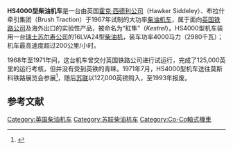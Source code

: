 {{Infobox Locomotive
| name = HS4000
| image = HS 4000 Barrow Hill Open Day 1971.jpg
| caption = HS4000型机车（1971年）
| type = [[柴油机车|柴油机车]]
| origin = {{UK}}
| designer = 
| builder = [[霍克·西德利公司|霍克·西德利公司]]
| buildmodel = 
| ordernumber = 
| serialnumber = 
| roadnumber = 
| builddate  = 1967年
| totalproduction  = 1台
| user = {{flagicon|UK}} [[英国铁路公司|英国铁路公司]]<br/>{{USSR}}
| railroad = 
| deliverydate = 
| firstrundate = 
| lastrundate = 
| retiredate = 
| scrapdate = 
| nicknames = 
| aarwheels = 
| uicclass = [[Co'Co'|Co'Co']]
| gauge =
| trucks = 
| bogies = 
| wheeldiameter = 
| axleload = 
| wheelbase = 
| minimumcurve = 
| length = 
| width = 
| height = 
| framesize = 
| weight = 
| fueltype = 
| fuelcap = 
| lubecap = 
| coolantcap = 
| watercap = 
| sandcap = 
| consumption = 
| watercons =
| primemover = 
| rpmrange = 
| enginepower = 4000马力
| enginetype = 16LVA24
| transmission =
| aspiration = 
| displacement = 
| alternator = 
| generator =  
| cylindercount = 
| cylindersize = 
| tractionmotors = 
| topspeed = 201公里/小时
| sustainedspeed = 
| poweroutput = 
| tractiveeffort = 
| factorofadhesion = 
| locobrakes = 
| locobrakepower = 
| locobrakeforce = 
| trainbrakes = 
| safety = 
| notes =
}}
'''HS4000型柴油机车'''是一台由英国[[霍克·西德利公司|霍克·西德利公司]]（Hawker Siddeley）、布拉什牵引集团（Brush Traction）于1967年试制的大功率[[柴油机车|柴油机车]]，属于面向[[英国铁路公司|英国铁路公司]]及海外出口的实验性产品，被命名为“紅隼”（''Kestrel''）。HS4000型机车装用一台[[瑞士|瑞士]][[苏尔寿公司|苏尔寿公司]]的16LVA24型[[柴油机|柴油机]]，装车功率4000马力（2980千瓦）；机车最高速度超过200公里/小时。

1968年至1971年间，这台机车曾交付英国铁路公司进行试运行，完成了125,000英里的运行考核，但并没有受到英铁的青睐。1971年7月，HS4000型机车送往莫斯科铁路展览会参展<ref>{{Cite web |url=http://www.rail.co.uk/rail-news/2011/forty-years-ago/ |title=Forty years ago: A look at the railway scene in Spring 1971 |accessdate=2011-10-30 |publisher= |date= |archive-date=2011-10-01 |archive-url=https://web.archive.org/web/20111001010007/http://www.rail.co.uk/rail-news/2011/forty-years-ago/ |dead-url=no }}</ref>，随后[[苏联|苏联]]以127,000英镑购入，至1993年报废。

== 参考文献 ==
{{reflist}}

{{Soviet and CIS locomotives}}

[[Category:英国柴油机车|Category:英国柴油机车]]
[[Category:苏联柴油机车|Category:苏联柴油机车]]
[[Category:Co-Co軸式機車|Category:Co-Co軸式機車]]